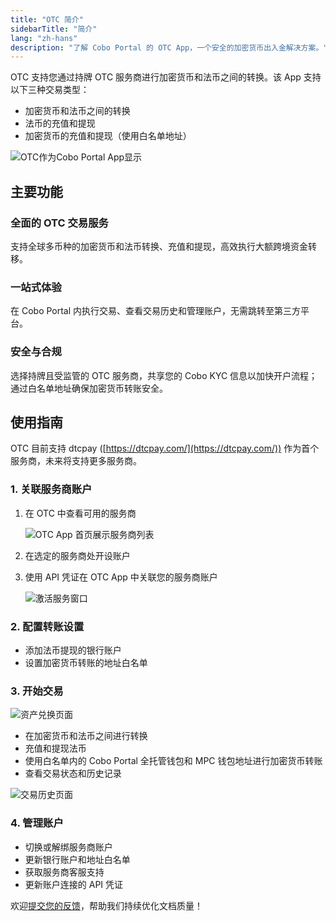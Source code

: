 ```yaml
---
title: "OTC 简介"
sidebarTitle: "简介"
lang: "zh-hans"
description: "了解 Cobo Portal 的 OTC App，一个安全的加密货币出入金解决方案。"
---
```


OTC 支持您通过持牌 OTC 服务商进行加密货币和法币之间的转换。该 App 支持以下三种交易类型：
- 加密货币和法币之间的转换
- 法币的充值和提现
- 加密货币的充值和提现（使用白名单地址）

<img src="/cn/images/portal-apps/otc/otc-in-app-store.png" className="screenshot_modal" alt="OTC作为Cobo Portal App显示"/>

## 主要功能

### 全面的 OTC 交易服务
支持全球多币种的加密货币和法币转换、充值和提现，高效执行大额跨境资金转移。

### 一站式体验
在 Cobo Portal 内执行交易、查看交易历史和管理账户，无需跳转至第三方平台。

### 安全与合规
选择持牌且受监管的 OTC 服务商，共享您的 Cobo KYC 信息以加快开户流程；通过白名单地址确保加密货币转账安全。

## 使用指南

<Info>OTC 目前支持 dtcpay ([https://dtcpay.com/](https://dtcpay.com/)) 作为首个服务商，未来将支持更多服务商。</Info>

### 1. 关联服务商账户
1. 在 OTC 中查看可用的服务商

   <img src="/en/images/portal-apps/otc/list.png" className="screenshot_full_screen" alt="OTC App 首页展示服务商列表"/>

2. 在选定的服务商处开设账户
3. 使用 API 凭证在 OTC App 中关联您的服务商账户

   <img src="/en/images/portal-apps/otc/activate.png" className="screenshot_full_screen" alt="激活服务窗口"/>

### 2. 配置转账设置
- 添加法币提现的银行账户
- 设置加密货币转账的地址白名单

### 3. 开始交易

<img src="/en/images/portal-apps/otc/trade.png" className="screenshot_full_screen" alt="资产兑换页面"/>

- 在加密货币和法币之间进行转换
- 充值和提现法币
- 使用白名单内的 Cobo Portal 全托管钱包和 MPC 钱包地址进行加密货币转账
- 查看交易状态和历史记录
<img src="/en/images/portal-apps/otc/history.png" className="screenshot_full_screen" alt="交易历史页面"/>

### 4. 管理账户
- 切换或解绑服务商账户
- 更新银行账户和地址白名单
- 获取服务商客服支持
- 更新账户连接的 API 凭证

<Tip>欢迎[提交您的反馈](https://forms.zohopublic.com/cobo/form/DocumentFeedbackForm/formperma/QvLOhxJv1_JMsJ-1dleZ8Itb_7rzN-LtgvsDdxosoVI?referrername=manuals)，帮助我们持续优化文档质量！</Tip>
